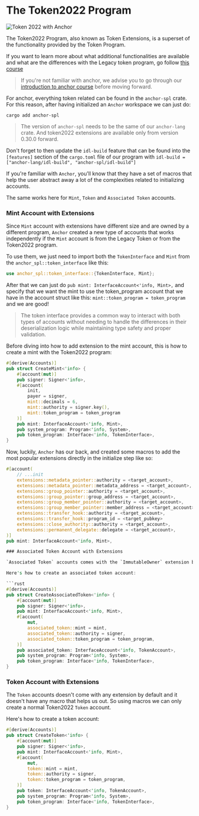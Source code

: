 
# The Token2022 Program

![Token 2022 with Anchor](/graphics/course-banners/token-2022-with-anchor.png)

The Token2022 Program, also known as Token Extensions, is a superset of the functionality provided by the Token Program. 

If you want to learn more about what additional functionalities are available and what are the differences with the Legacy token program, go follow [this course](/en/courses/token-2022-program)  

> If you're not familiar with anchor, we advise you to go through our [introduction to anchor course](/en/courses/introduction-to-anchor) before moving forward.

For anchor, everything token related can be found in the `anchor-spl` crate. For this reason, after having initialized an `Anchor` workspace we can just do:

```
cargo add anchor-spl
```

> The version of `anchor-spl` needs to be the same of our `anchor-lang` crate. And token2022 extensions are available only from version 0.30.0 forward. 

Don't forget to then update the `idl-build` feature  that can be found into the `[features]` section of the `cargo.toml` file of our program with `idl-build = ["anchor-lang/idl-build", "anchor-spl/idl-build"]`

<ArticleSection name="Mint and Token Accounts" id="mint-and-token-accounts" level="h2" />

If you're familiar with `Anchor`, you'll know that they have a set of macros that help the user abstract away a lot of the complexities related to initializing accounts.

The same works here for `Mint`, `Token` and `Associated Token` accounts.

### Mint Account with Extensions

Since `Mint` account with extensions have different size and are owned by a different program, `Anchor` created a new type of accounts that works independently if the `Mint` account is from the Legacy Token or from the Token2022 program.

To use them, we just need to import both the `TokenInterface` and `Mint` from the `anchor_spl::token_interface` like this: 

```rust
use anchor_spl::token_interface::{TokenInterface, Mint};
```

After that we can just do `pub mint: InterfaceAccount<'info, Mint>,` and specify that we want the mint to use the token_program account that we have in the account struct like this: `mint::token_program = token_program` and we are good! 

> The token interface provides a common way to interact with both types of accounts without needing to handle the differences in their deserialization logic while maintaining type safety and proper validation.

Before diving into how to add extension to the mint account, this is how to create a mint with the Token2022 program:

```rust
#[derive(Accounts)]
pub struct CreateMint<'info> {
    #[account(mut)]
    pub signer: Signer<'info>,
    #[account(
        init,
        payer = signer,
        mint::decimals = 6,
        mint::authority = signer.key(),
        mint::token_program = token_program
    )]
    pub mint: InterfaceAccount<'info, Mint>,
    pub system_program: Program<'info, System>,
    pub token_program: Interface<'info, TokenInterface>,
}
```

Now, luckily, `Anchor` has our back, and created some macros to add the most popular extensions directly in the initialize step like so:

```rust
#[account(
    // ...init
    extensions::metadata_pointer::authority = <target_account>,
    extensions::metadata_pointer::metadata_address = <target_account>,
    extensions::group_pointer::authority = <target_account>,
    extensions::group_pointer::group_address = <target_account>,
    extensions::group_member_pointer::authority = <target_account>,
    extensions::group_member_pointer::member_address = <target_account>,
    extensions::transfer_hook::authority = <target_account>,
    extensions::transfer_hook::program_id = <target_pubkey>
    extensions::close_authority::authority = <target_account>,
    extensions::permanent_delegate::delegate = <target_account>,
)]
pub mint: InterfaceAccount<'info, Mint>,

### Associated Token Account with Extensions

`Associated Token` accounts comes with the `ImmutableOwner` extension by default. So the only difference between the creation of a Legacy or Token2022 `Token Account` is just the usage of the `Interface Account`.

Here's how to create an associated token account:

```rust
#[derive(Accounts)]
pub struct CreateAssociatedToken<'info> {
    #[account(mut)]
    pub signer: Signer<'info>,
    pub mint: InterfaceAccount<'info, Mint>,
    #[account(
        mut,
        associated_token::mint = mint,
        associated_token::authority = signer,
        associated_token::token_program = token_program,
    )]
    pub associated_token: InterfaceAccount<'info, TokenAccount>,
    pub system_program: Program<'info, System>,
    pub token_program: Interface<'info, TokenInterface>,
}
```

### Token Account with Extensions

The `Token` accounts doesn't come with any extension by default and it doesn't have any macro that helps us out. So using macros we can only create a normal Token2022 `Token` account.

Here's how to create a token account:

```rust
#[derive(Accounts)]
pub struct CreateToken<'info> {
    #[account(mut)]
    pub signer: Signer<'info>,
    pub mint: InterfaceAccount<'info, Mint>,
    #[account(
        mut,
        token::mint = mint,
        token::authority = signer,
        token::token_program = token_program,
    )]
    pub token: InterfaceAccount<'info, TokenAccount>,
    pub system_program: Program<'info, System>,
    pub token_program: Interface<'info, TokenInterface>,
}
```
